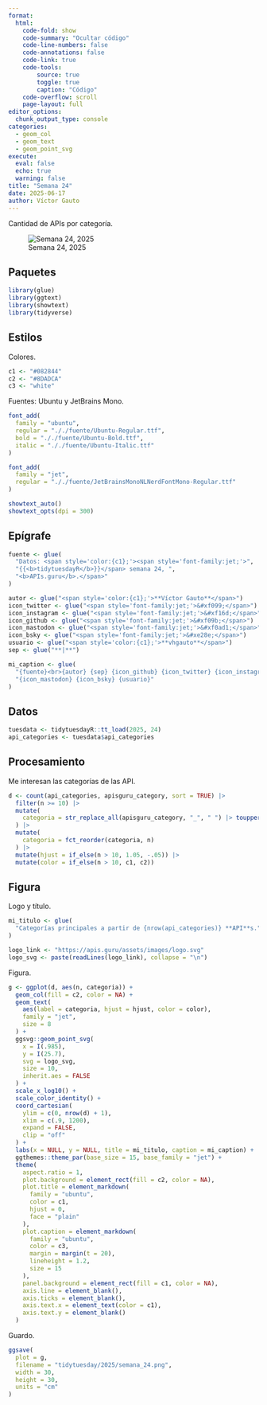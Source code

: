 ```yaml
---
format:
  html:
    code-fold: show
    code-summary: "Ocultar código"
    code-line-numbers: false
    code-annotations: false
    code-link: true
    code-tools:
        source: true
        toggle: true
        caption: "Código"
    code-overflow: scroll
    page-layout: full
editor_options:
  chunk_output_type: console
categories:
  - geom_col
  - geom_text
  - geom_point_svg
execute:
  eval: false
  echo: true
  warning: false
title: "Semana 24"
date: 2025-06-17
author: Víctor Gauto
---
```


Cantidad de APIs por categoría.

![Semana 24, 2025](semana_24.png)

## Paquetes

```r
library(glue)
library(ggtext)
library(showtext)
library(tidyverse)
```

## Estilos

Colores.

```r
c1 <- "#082844"
c2 <- "#8DADCA"
c3 <- "white"
```

Fuentes: Ubuntu y JetBrains Mono.

```r
font_add(
  family = "ubuntu",
  regular = "././fuente/Ubuntu-Regular.ttf",
  bold = "././fuente/Ubuntu-Bold.ttf",
  italic = "././fuente/Ubuntu-Italic.ttf"
)

font_add(
  family = "jet",
  regular = "././fuente/JetBrainsMonoNLNerdFontMono-Regular.ttf"
)

showtext_auto()
showtext_opts(dpi = 300)
```

## Epígrafe

```r
fuente <- glue(
  "Datos: <span style='color:{c1};'><span style='font-family:jet;'>",
  "{{<b>tidytuesdayR</b>}}</span> semana 24, ",
  "<b>APIs.guru</b>.</span>"
)

autor <- glue("<span style='color:{c1};'>**Víctor Gauto**</span>")
icon_twitter <- glue("<span style='font-family:jet;'>&#xf099;</span>")
icon_instagram <- glue("<span style='font-family:jet;'>&#xf16d;</span>")
icon_github <- glue("<span style='font-family:jet;'>&#xf09b;</span>")
icon_mastodon <- glue("<span style='font-family:jet;'>&#xf0ad1;</span>")
icon_bsky <- glue("<span style='font-family:jet;'>&#xe28e;</span>")
usuario <- glue("<span style='color:{c1};'>**vhgauto**</span>")
sep <- glue("**|**")

mi_caption <- glue(
  "{fuente}<br>{autor} {sep} {icon_github} {icon_twitter} {icon_instagram} ",
  "{icon_mastodon} {icon_bsky} {usuario}"
)
```

## Datos

```r
tuesdata <- tidytuesdayR::tt_load(2025, 24)
api_categories <- tuesdata$api_categories
```

## Procesamiento

Me interesan las categorías de las API.

```r
d <- count(api_categories, apisguru_category, sort = TRUE) |>
  filter(n >= 10) |>
  mutate(
    categoria = str_replace_all(apisguru_category, "_", " ") |> toupper()
  ) |>
  mutate(
    categoria = fct_reorder(categoria, n)
  ) |>
  mutate(hjust = if_else(n > 10, 1.05, -.05)) |>
  mutate(color = if_else(n > 10, c1, c2))
```

## Figura

Logo y título.

```r
mi_titulo <- glue(
  "Categorías principales a partir de {nrow(api_categories)} **API**s."
)

logo_link <- "https://apis.guru/assets/images/logo.svg"
logo_svg <- paste(readLines(logo_link), collapse = "\n")
```

Figura.

```r
g <- ggplot(d, aes(n, categoria)) +
  geom_col(fill = c2, color = NA) +
  geom_text(
    aes(label = categoria, hjust = hjust, color = color),
    family = "jet",
    size = 8
  ) +
  ggsvg::geom_point_svg(
    x = I(.985),
    y = I(25.7),
    svg = logo_svg,
    size = 10,
    inherit.aes = FALSE
  ) +
  scale_x_log10() +
  scale_color_identity() +
  coord_cartesian(
    ylim = c(0, nrow(d) + 1),
    xlim = c(.9, 1200),
    expand = FALSE,
    clip = "off"
  ) +
  labs(x = NULL, y = NULL, title = mi_titulo, caption = mi_caption) +
  ggthemes::theme_par(base_size = 15, base_family = "jet") +
  theme(
    aspect.ratio = 1,
    plot.background = element_rect(fill = c2, color = NA),
    plot.title = element_markdown(
      family = "ubuntu",
      color = c1,
      hjust = 0,
      face = "plain"
    ),
    plot.caption = element_markdown(
      family = "ubuntu",
      color = c3,
      margin = margin(t = 20),
      lineheight = 1.2,
      size = 15
    ),
    panel.background = element_rect(fill = c1, color = NA),
    axis.line = element_blank(),
    axis.ticks = element_blank(),
    axis.text.x = element_text(color = c1),
    axis.text.y = element_blank()
  )
```

Guardo.

```r
ggsave(
  plot = g,
  filename = "tidytuesday/2025/semana_24.png",
  width = 30,
  height = 30,
  units = "cm"
)
```
